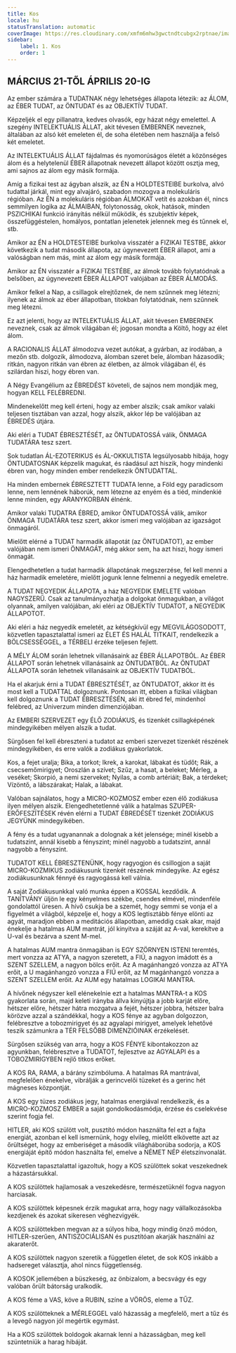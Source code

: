 ```yaml
---
title: Kos
locale: hu
statusTranslation: automatic
coverImage: https://res.cloudinary.com/xmfm6mhw3gwctndtcubgx2rptnae/image/upload/v1741354450/small_cover_tratado_esoterico_de_astrologia_hermetica_6210a35442.webp
sidebar:
    label: 1. Kos
    order: 1
---
```

## MÁRCIUS 21-TŐL ÁPRILIS 20-IG

Az ember számára a TUDATNAK négy lehetséges állapota létezik: az ÁLOM, az ÉBER TUDAT, az ÖNTUDAT és az OBJEKTÍV TUDAT.

Képzeljék el egy pillanatra, kedves olvasók, egy házat négy emelettel. A szegény INTELEKTUÁLIS ÁLLAT, akit tévesen EMBERNEK neveznek, általában az alsó két emeleten él, de soha életében nem használja a felső két emeletet.

Az INTELEKTUÁLIS ÁLLAT fájdalmas és nyomorúságos életét a közönséges álom és a helytelenül ÉBER állapotnak nevezett állapot között osztja meg, ami sajnos az álom egy másik formája.

Amíg a fizikai test az ágyban alszik, az ÉN a HOLDTESTEIBE burkolva, alvó tudattal járkál, mint egy alvajáró, szabadon mozogva a molekuláris régióban. Az ÉN a molekuláris régióban ÁLMOKAT vetít és azokban él, nincs semmilyen logika az ÁLMAIBAN, folytonosság, okok, hatások, minden PSZICHIKAI funkció irányítás nélkül működik, és szubjektív képek, összefüggéstelen, homályos, pontatlan jelenetek jelennek meg és tűnnek el, stb.

Amikor az ÉN a HOLDTESTEIBE burkolva visszatér a FIZIKAI TESTBE, akkor következik a tudat második állapota, az úgynevezett ÉBER állapot, ami a valóságban nem más, mint az álom egy másik formája.

Amikor az ÉN visszatér a FIZIKAI TESTÉBE, az álmok tovább folytatódnak a belsőben, az úgynevezett ÉBER ÁLLAPOT valójában az ÉBER ÁLMODÁS.

Amikor felkel a Nap, a csillagok elrejtőznek, de nem szűnnek meg létezni; ilyenek az álmok az éber állapotban, titokban folytatódnak, nem szűnnek meg létezni.

Ez azt jelenti, hogy az INTELEKTUÁLIS ÁLLAT, akit tévesen EMBERNEK neveznek, csak az álmok világában él; jogosan mondta a Költő, hogy az élet álom.

A RACIONALIS ÁLLAT álmodozva vezet autókat, a gyárban, az irodában, a mezőn stb. dolgozik, álmodozva, álomban szeret bele, álomban házasodik; ritkán, nagyon ritkán van ébren az életben, az álmok világában él, és szilárdan hiszi, hogy ébren van.

A Négy Evangélium az ÉBREDÉST követeli, de sajnos nem mondják meg, hogyan KELL FELÉBREDNI.

Mindenekelőtt meg kell érteni, hogy az ember alszik; csak amikor valaki teljesen tisztában van azzal, hogy alszik, akkor lép be valójában az ÉBREDÉS útjára.

Aki eléri a TUDAT ÉBRESZTÉSÉT, az ÖNTUDATOSSÁ válik, ÖNMAGA TUDATÁRA tesz szert.

Sok tudatlan ÁL-EZOTERIKUS és ÁL-OKKULTISTA legsúlyosabb hibája, hogy ÖNTUDATOSNAK képzelik magukat, és ráadásul azt hiszik, hogy mindenki ébren van, hogy minden ember rendelkezik ÖNTUDATTAL.

Ha minden embernek ÉBRESZTETT TUDATA lenne, a Föld egy paradicsom lenne, nem lennének háborúk, nem létezne az enyém és a tiéd, mindenkié lenne minden, egy ARANYKORBAN élnénk.

Amikor valaki TUDATRA ÉBRED, amikor ÖNTUDATOSSÁ válik, amikor ÖNMAGA TUDATÁRA tesz szert, akkor ismeri meg valójában az igazságot önmagáról.

Mielőtt elérné a TUDAT harmadik állapotát (az ÖNTUDATOT), az ember valójában nem ismeri ÖNMAGÁT, még akkor sem, ha azt hiszi, hogy ismeri önmagát.

Elengedhetetlen a tudat harmadik állapotának megszerzése, fel kell menni a ház harmadik emeletére, mielőtt jogunk lenne felmenni a negyedik emeletre.

A TUDAT NEGYEDIK ÁLLAPOTA, a ház NEGYEDIK EMELETE valóban NAGYSZERŰ. Csak az tanulmányozhatja a dolgokat önmagukban, a világot olyannak, amilyen valójában, aki eléri az OBJEKTÍV TUDATOT, a NEGYEDIK ÁLLAPOTOT.

Aki eléri a ház negyedik emeletét, az kétségkívül egy MEGVILÁGOSODOTT, közvetlen tapasztalattal ismeri az ÉLET ÉS HALÁL TITKAIT, rendelkezik a BÖLCSESSÉGGEL, a TÉRBELI érzéke teljesen fejlett.

A MÉLY ÁLOM során lehetnek villanásaink az ÉBER ÁLLAPOTBÓL. Az ÉBER ÁLLAPOT során lehetnek villanásaink az ÖNTUDATBÓL. Az ÖNTUDAT ÁLLAPOTA során lehetnek villanásaink az OBJEKTÍV TUDATBÓL.

Ha el akarjuk érni a TUDAT ÉBRESZTÉSÉT, az ÖNTUDATOT, akkor itt és most kell a TUDATTAL dolgoznunk. Pontosan itt, ebben a fizikai világban kell dolgoznunk a TUDAT ÉBRESZTÉSÉN, aki itt ébred fel, mindenhol felébred, az Univerzum minden dimenziójában.

Az EMBERI SZERVEZET egy ÉLŐ ZODIÁKUS, és tizenkét csillagképének mindegyikében mélyen alszik a tudat.

Sürgősen fel kell ébreszteni a tudatot az emberi szervezet tizenkét részének mindegyikében, és erre valók a zodiákus gyakorlatok.

Kos, a fejet uralja; Bika, a torkot; Ikrek, a karokat, lábakat és tüdőt; Rák, a csecsemőmirigyet; Oroszlán a szívet; Szűz, a hasat, a beleket; Mérleg, a veséket; Skorpió, a nemi szerveket; Nyilas, a comb artériáit; Bak, a térdeket; Vízöntő, a lábszárakat; Halak, a lábakat.

Valóban sajnálatos, hogy a MICRO-KOZMOSZ ember ezen élő zodiákusa ilyen mélyen alszik. Elengedhetetlenné válik a hatalmas SZUPER-ERŐFESZÍTÉSEK révén elérni a TUDAT ÉBREDÉSÉT tizenkét ZODIÁKUS JEGYÜNK mindegyikében.

A fény és a tudat ugyanannak a dolognak a két jelensége; minél kisebb a tudatszint, annál kisebb a fényszint; minél nagyobb a tudatszint, annál nagyobb a fényszint.

TUDATOT KELL ÉBRESZTENÜNK, hogy ragyogjon és csillogjon a saját MICRO-KOZMIKUS zodiákusunk tizenkét részének mindegyike. Az egész zodiákusunknak fénnyé és ragyogássá kell válnia.

A saját Zodiákusunkkal való munka éppen a KOSSAL kezdődik. A TANÍTVÁNY üljön le egy kényelmes székbe, csendes elmével, mindenféle gondolattól üresen. A hívő csukja be a szemét, hogy semmi se vonja el a figyelmét a világból, képzelje el, hogy a KOS legtisztább fénye elönti az agyát, maradjon ebben a meditációs állapotban, ameddig csak akar, majd énekelje a hatalmas AUM mantrát, jól kinyitva a száját az A-val, kerekítve a U-val és bezárva a szent M-mel.

A hatalmas AUM mantra önmagában is EGY SZÖRNYEN ISTENI teremtés, mert vonzza az ATYA, a nagyon szeretett, a FIÚ, a nagyon imádott és a SZENT SZELLEM, a nagyon bölcs erőit. Az A magánhangzó vonzza az ATYA erőit, a U magánhangzó vonzza a FIÚ erőit, az M magánhangzó vonzza a SZENT SZELLEM erőit. Az AUM egy hatalmas LOGIKAI MANTRA.

A hívőnek négyszer kell elénekelnie ezt a hatalmas MANTRA-t a KOS gyakorlata során, majd keleti irányba állva kinyújtja a jobb karját előre, hétszer előre, hétszer hátra mozgatva a fejét, hétszer jobbra, hétszer balra körözve azzal a szándékkal, hogy a KOS fénye az agyban dolgozzon, felébresztve a tobozmirigyet és az agyalapi mirigyet, amelyek lehetővé teszik számunkra a TÉR FELSŐBB DIMENZIÓINAK érzékelését.

Sürgősen szükség van arra, hogy a KOS FÉNYE kibontakozzon az agyunkban, felébresztve a TUDATOT, fejlesztve az AGYALAPI és a TOBOZMIRIGYBEN rejlő titkos erőket.

A KOS RA, RAMA, a bárány szimbóluma. A hatalmas RA mantrával, megfelelően énekelve, vibrálják a gerincvelői tüzeket és a gerinc hét mágneses központját.

A KOS egy tüzes zodiákus jegy, hatalmas energiával rendelkezik, és a MICRO-KOZMOSZ EMBER a saját gondolkodásmódja, érzése és cselekvése szerint fogja fel.

HITLER, aki KOS szülött volt, pusztító módon használta fel ezt a fajta energiát, azonban el kell ismernünk, hogy elvileg, mielőtt elkövette azt az őrültséget, hogy az emberiséget a második világháborúba sodorja, a KOS energiáját építő módon használta fel, emelve a NÉMET NÉP életszínvonalát.

Közvetlen tapasztalattal igazoltuk, hogy a KOS szülöttek sokat veszekednek a házastársukkal.

A KOS szülöttek hajlamosak a veszekedésre, természetüknél fogva nagyon harciasak.

A KOS szülöttek képesnek érzik magukat arra, hogy nagy vállalkozásokba kezdjenek és azokat sikeresen véghezvigyék.

A KOS szülöttekben megvan az a súlyos hiba, hogy mindig önző módon, HITLER-szerűen, ANTISZOCIÁLISAN és pusztítóan akarják használni az akaraterőt.

A KOS szülöttek nagyon szeretik a független életet, de sok KOS inkább a hadsereget választja, ahol nincs függetlenség.

A KOSOK jellemében a büszkeség, az önbizalom, a becsvágy és egy valóban őrült bátorság uralkodik.

A KOS féme a VAS, köve a RUBIN, színe a VÖRÖS, eleme a TŰZ.

A KOS szülötteknek a MÉRLEGGEL való házasság a megfelelő, mert a tűz és a levegő nagyon jól megértik egymást.

Ha a KOS szülöttek boldogok akarnak lenni a házasságban, meg kell szüntetniük a harag hibáját.

